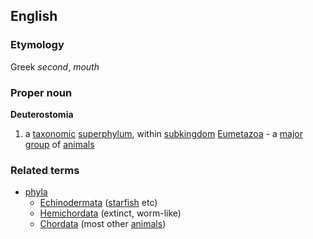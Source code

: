 ==English==
===Etymology===
Greek ''second'', ''mouth''
===Proper noun===
{{wikipedia}}
'''Deuterostomia'''
#a [[taxonomic]] [[superphylum]], within [[subkingdom]] [[Eumetazoa]] - a [[major]] [[group]] of [[animal]]s
===Related terms===
{{wikispecies}}
*[[phyla]]
**[[Echinodermata]] ([[starfish]] etc)
**[[Hemichordata]] (extinct, worm-like)
**[[Chordata]] (most other [[animal]]s)